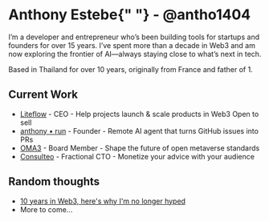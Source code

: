 
<ViewTransition name="author-name">
  <h1>
    Anthony Estebe{" "}
    <span className="text-xl text-muted-foreground">- @antho1404</span>
  </h1>
</ViewTransition>

I’m a developer and entrepreneur who’s been building tools for startups and founders for over 15 years. I’ve spent more than a decade in Web3 and am now exploring the frontier of AI—always staying close to what’s next in tech.

Based in Thailand for over 10 years, originally from France and father of 1.

## Current Work

- [Liteflow](https://liteflow.com/) - CEO - <span className='text-muted-foreground'>Help projects launch & scale products in Web3 <Badge variant="outline">Open to sell</Badge></span>
- [anthony • run](https://anthony.run/) - Founder - <span className='text-muted-foreground'>Remote AI agent that turns GitHub issues into PRs</span>
- [OMA3](https://www.oma3.org/) - Board Member - <span className='text-muted-foreground'>Shape the future of open metaverse standards</span>
- [Consulteo](https://www.consulteo.io/) - Fractional CTO - <span className='text-muted-foreground'>Monetize your advice with your audience</span>

## Random thoughts

- [10 years in Web3, here's why I'm no longer hyped](/thoughts/web3)
- <span className="text-muted-foreground">More to come...</span>
